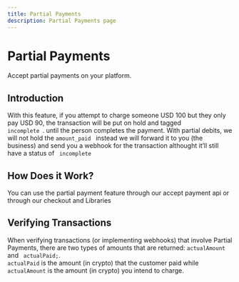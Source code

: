 ```yaml
---
title: Partial Payments
description: Partial Payments page
---
```



# Partial Payments

Accept partial payments on your platform.

<Divider className='max-w-100  mb-2' />


## Introduction

With this feature, if you attempt to charge someone USD 100 but they only pay USD 90, the
transaction will be put on hold and tagged <code> incomplete </code>. until the person completes the
payment. With partial debits, we will not hold the <code>amount_paid </code> instead we will forward it to you
(the business) and send you a webhook for the transaction althought it’ll still have a status of 
 <code> incomplete </code>

<Divider className='max-w-100  mb-12' />

## How Does it Work?

You can use the partial payment feature through our accept payment api or through our checkout and Libraries

 <Alert 
    status="info" 
    className="mt-8 mb-2 " 
   content=' When using the partial payment feature, you need to pass the parameter "accept_partial_payment" : 
   true'/>

<Divider className='max-w-100  mb-14' />

## Verifying Transactions
When verifying transactions (or implementing webhooks) that involve Partial Payments, there are
two types of amounts that are returned: <code>actualAmount</code> and <code> actualPaid;</code>.<code> actualPaid</code> is the
amount (in crypto) that the customer paid while <code>actualAmount</code> is the amount (in crypto) you
intend to charge.

<Alert 
    status="info" 
    className="mt-8 mb-8 " 
   content='The fiat equivalent for the types of amounts are called fiatAmount and amountPaidFiat'/>
